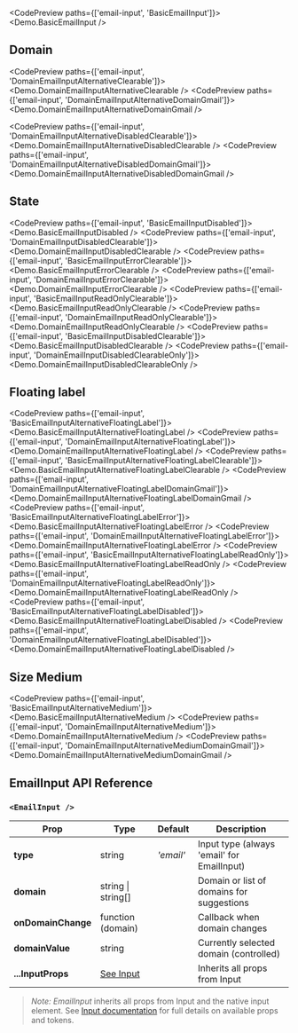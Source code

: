 
<CodePreview paths={['email-input', 'BasicEmailInput']}>
  <Demo.BasicEmailInput />
</CodePreview>

## Domain

<CodePreview paths={['email-input', 'DomainEmailInputAlternativeClearable']}>
  <Demo.DomainEmailInputAlternativeClearable />
</CodePreview>
<CodePreview paths={['email-input', 'DomainEmailInputAlternativeDomainGmail']}>
  <Demo.DomainEmailInputAlternativeDomainGmail />
</CodePreview>

<CodePreview paths={['email-input', 'DomainEmailInputAlternativeDisabledClearable']}>
  <Demo.DomainEmailInputAlternativeDisabledClearable />
</CodePreview>
<CodePreview paths={['email-input', 'DomainEmailInputAlternativeDisabledDomainGmail']}>
  <Demo.DomainEmailInputAlternativeDisabledDomainGmail />
</CodePreview>

## State

<CodePreview paths={['email-input', 'BasicEmailInputDisabled']}>
  <Demo.BasicEmailInputDisabled />
</CodePreview>
<CodePreview paths={['email-input', 'DomainEmailInputDisabledClearable']}>
  <Demo.DomainEmailInputDisabledClearable />
</CodePreview>
<CodePreview paths={['email-input', 'BasicEmailInputErrorClearable']}>
  <Demo.BasicEmailInputErrorClearable />
</CodePreview>
<CodePreview paths={['email-input', 'DomainEmailInputErrorClearable']}>
  <Demo.DomainEmailInputErrorClearable />
</CodePreview>
<CodePreview paths={['email-input', 'BasicEmailInputReadOnlyClearable']}>
  <Demo.BasicEmailInputReadOnlyClearable />
</CodePreview>
<CodePreview paths={['email-input', 'DomainEmailInputReadOnlyClearable']}>
  <Demo.DomainEmailInputReadOnlyClearable />
</CodePreview>
<CodePreview paths={['email-input', 'BasicEmailInputDisabledClearable']}>
  <Demo.BasicEmailInputDisabledClearable />
</CodePreview>
<CodePreview paths={['email-input', 'DomainEmailInputDisabledClearableOnly']}>
  <Demo.DomainEmailInputDisabledClearableOnly />
</CodePreview>

## Floating label

<CodePreview paths={['email-input', 'BasicEmailInputAlternativeFloatingLabel']}>
  <Demo.BasicEmailInputAlternativeFloatingLabel />
</CodePreview>
<CodePreview paths={['email-input', 'DomainEmailInputAlternativeFloatingLabel']}>
  <Demo.DomainEmailInputAlternativeFloatingLabel />
</CodePreview>
<CodePreview paths={['email-input', 'BasicEmailInputAlternativeFloatingLabelClearable']}>
  <Demo.BasicEmailInputAlternativeFloatingLabelClearable />
</CodePreview>
<CodePreview paths={['email-input', 'DomainEmailInputAlternativeFloatingLabelDomainGmail']}>
  <Demo.DomainEmailInputAlternativeFloatingLabelDomainGmail />
</CodePreview>
<CodePreview paths={['email-input', 'BasicEmailInputAlternativeFloatingLabelError']}>
  <Demo.BasicEmailInputAlternativeFloatingLabelError />
</CodePreview>
<CodePreview paths={['email-input', 'DomainEmailInputAlternativeFloatingLabelError']}>
  <Demo.DomainEmailInputAlternativeFloatingLabelError />
</CodePreview>
<CodePreview paths={['email-input', 'BasicEmailInputAlternativeFloatingLabelReadOnly']}>
  <Demo.BasicEmailInputAlternativeFloatingLabelReadOnly />
</CodePreview>
<CodePreview paths={['email-input', 'DomainEmailInputAlternativeFloatingLabelReadOnly']}>
  <Demo.DomainEmailInputAlternativeFloatingLabelReadOnly />
</CodePreview>
<CodePreview paths={['email-input', 'BasicEmailInputAlternativeFloatingLabelDisabled']}>
  <Demo.BasicEmailInputAlternativeFloatingLabelDisabled />
</CodePreview>
<CodePreview paths={['email-input', 'DomainEmailInputAlternativeFloatingLabelDisabled']}>
  <Demo.DomainEmailInputAlternativeFloatingLabelDisabled />
</CodePreview>

## Size Medium

<CodePreview paths={['email-input', 'BasicEmailInputAlternativeMedium']}>
  <Demo.BasicEmailInputAlternativeMedium />
</CodePreview>
<CodePreview paths={['email-input', 'DomainEmailInputAlternativeMedium']}>
  <Demo.DomainEmailInputAlternativeMedium />
</CodePreview>
<CodePreview paths={['email-input', 'DomainEmailInputAlternativeMediumDomainGmail']}>
  <Demo.DomainEmailInputAlternativeMediumDomainGmail />
</CodePreview>

## EmailInput API Reference

### `<EmailInput />`

| **Prop**           | **Type**                       | **Default** | **Description**                            |
| ------------------ | ------------------------------ | ----------- | ------------------------------------------ |
| **type**           | string                         | _'email'_   | Input type (always 'email' for EmailInput) |
| **domain**         | string \| string[]             |             | Domain or list of domains for suggestions  |
| **onDomainChange** | function (domain)              |             | Callback when domain changes               |
| **domainValue**    | string                         |             | Currently selected domain (controlled)     |
| **...InputProps**  | [See Input](../base-input/dev) |             | Inherits all props from Input              |

> _Note:_ _EmailInput_ inherits all props from Input and the native input element. See [Input documentation](../base-input/dev) for full details on available props and tokens.
